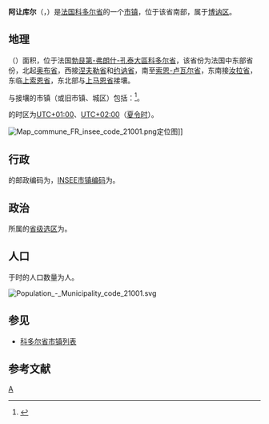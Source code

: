 {{noteTA|G1=法国地名}}
{{Infobox French commune}}
'''阿让库尔'''（{{lang-fr|Agencourt}}，{{IPA-fr|aʒɑ̃kuʁ}}）是[[法国|法国]][[科多尔省|科多尔省]]的一个[[市镇_(法国)|市镇]]，位于该省南部，属于[[博讷区|博讷区]]。

== 地理 ==
{{PAGENAMEBASE}}（{{wikidata|property|linked|P625}}）面积{{wikidata|properties|P2046}}，位于法国[[勃艮第-弗朗什-孔泰大區|勃艮第-弗朗什-孔泰大區]][[科多尔省|科多尔省]]，该省份为法国中东部省份，北起[[奥布省|奥布省]]，西接[[涅夫勒省|涅夫勒省]]和[[约讷省|约讷省]]，南至[[索恩-卢瓦尔省|索恩-卢瓦尔省]]，东南接[[汝拉省|汝拉省]]，东临[[上索恩省|上索恩省]]，东北部与[[上马恩省|上马恩省]]接壤。

与{{PAGENAMEBASE}}接壤的市镇（或旧市镇、城区）包括：{{Wikidata|properties|linked|P47}}<ref name="geo">{{Cite web|url=https://www.geoportail.gouv.fr/carte|title=Carte|accessdate=2020-03-22|author=Géoportail|language=fr|publisher=Géoportail|archive-date=2017-01-29|archive-url=https://web.archive.org/web/20170129154129/https://www.geoportail.gouv.fr/carte/|dead-url=no}}</ref>。

{{PAGENAMEBASE}}的时区为[[UTC+01:00|UTC+01:00]]、[[UTC+02:00|UTC+02:00]]（[[夏时制|夏令时]]）。

[[File:Map_commune_FR_insee_code_21001.png|thumb]]定位图]]{{Clear|left}}
== 行政 ==
{{PAGENAMEBASE}}的邮政编码为{{wikidata|properties|P281}}，[[法国国家统计与经济研究所|INSEE市镇编码]]为{{wikidata|properties|P374}}。

== 政治 ==
{{PAGENAMEBASE}}所属的[[縣_(法國)|省级选区]]为{{WikidataLink|{{wikidata|properties|raw|best||P7938}}}}。

== 人口 ==
{{PAGENAMEBASE}}于{{wikidata|qualifier|P1082|P585}}时的人口数量为{{wikidata|property|raw|P1082}}人。

[[File:Population_-_Municipality_code_21001.svg|thumb]]{{Clear|left}}
== 参见 ==
* [[科多尔省市镇列表|科多尔省市镇列表]]

== 参考文献 ==
{{reflist}}

{{科多尔省市镇}}
[[Category:科多尔省市镇|A]]